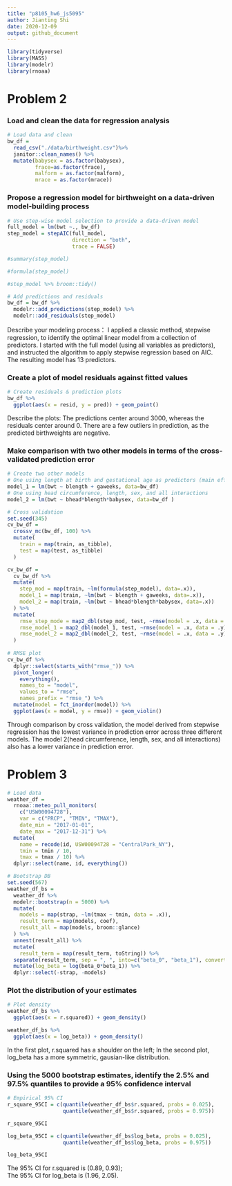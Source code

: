 ```yaml
---
title: "p8105_hw6_js5095"
author: Jianting Shi
date: 2020-12-09
output: github_document
---
```


```r
library(tidyverse)
library(MASS)
library(modelr)
library(rnoaa)
```


# Problem 2

### Load and clean the data for regression analysis

```r
# Load data and clean
bw_df = 
  read_csv("./data/birthweight.csv")%>%
  janitor::clean_names() %>% 
  mutate(babysex = as.factor(babysex),
         frace=as.factor(frace),
         malform = as.factor(malform),
         mrace = as.factor(mrace))
```

### Propose a regression model for birthweight on a data-driven model-building process

```r
# Use step-wise model selection to provide a data-driven model
full_model = lm(bwt ~., bw_df)
step_model = stepAIC(full_model,
                     direction = "both",
                     trace = FALSE)

#summary(step_model)

#formula(step_model)

#step_model %>% broom::tidy()

# Add predictions and residuals
bw_df = bw_df %>%
  modelr::add_predictions(step_model) %>% 
  modelr::add_residuals(step_model)
```

Describe your modeling process：
I applied a classic method, stepwise regression, to identify the optimal linear model from a collection of predictors. I started with the full model (using all variables as predictors), and instructed the algorithm to apply stepwise regression based on AIC. The resulting model has 13 predictors.

### Create a plot of model residuals against fitted values

```r
# Create residuals & prediction plots
bw_df %>%
  ggplot(aes(x = resid, y = pred)) + geom_point()
```
Describe the plots:
The predictions center around 3000, whereas the residuals center around 0. There are a few outliers in prediction, as the predicted birthweights are negative.

### Make comparison with two other models in terms of the cross-validated prediction error

```r
# Create two other models
# One using length at birth and gestational age as predictors (main effects only)
model_1 = lm(bwt ~ blength + gaweeks, data=bw_df)
# One using head circumference, length, sex, and all interactions
model_2 = lm(bwt ~ bhead*blength*babysex, data=bw_df )

# Cross validation
set.seed(345)
cv_bw_df = 
  crossv_mc(bw_df, 100) %>%
  mutate(
    train = map(train, as_tibble),
    test = map(test, as_tibble)
  )

cv_bw_df = 
  cv_bw_df %>%
  mutate(
    step_mod = map(train, ~lm(formula(step_model), data=.x)),
    model_1 = map(train, ~lm(bwt ~ blength + gaweeks, data=.x)),
    model_2 = map(train, ~lm(bwt ~ bhead*blength*babysex, data=.x))
  ) %>%
  mutate(
    rmse_step_mode = map2_dbl(step_mod, test, ~rmse(model = .x, data = .y)),
    rmse_model_1 = map2_dbl(model_1, test, ~rmse(model = .x, data = .y)),
    rmse_model_2 = map2_dbl(model_2, test, ~rmse(model = .x, data = .y)),
  )
  
# RMSE plot 
cv_bw_df %>% 
  dplyr::select(starts_with("rmse_")) %>% 
  pivot_longer(
    everything(),
    names_to = "model", 
    values_to = "rmse",
    names_prefix = "rmse_") %>% 
  mutate(model = fct_inorder(model)) %>% 
  ggplot(aes(x = model, y = rmse)) + geom_violin()
```
Through comparison by cross validation, the model derived from stepwise regression has the lowest variance in prediction error across three different models. The model 2(head circumference, length, sex, and all interactions) also has a lower variance in prediction error.

# Problem 3

```r
# Load data
weather_df = 
  rnoaa::meteo_pull_monitors(
    c("USW00094728"),
    var = c("PRCP", "TMIN", "TMAX"), 
    date_min = "2017-01-01",
    date_max = "2017-12-31") %>%
  mutate(
    name = recode(id, USW00094728 = "CentralPark_NY"),
    tmin = tmin / 10,
    tmax = tmax / 10) %>%
  dplyr::select(name, id, everything())
```

```r
# Bootstrap DB
set.seed(567)
weather_df_bs = 
  weather_df %>%
  modelr::bootstrap(n = 5000) %>%
  mutate(
    models = map(strap, ~lm(tmax ~ tmin, data = .x)),
    result_term = map(models, coef),
    result_all = map(models, broom::glance)
  ) %>%
  unnest(result_all) %>%
  mutate(
    result_term = map(result_term, toString)) %>%
  separate(result_term, sep = ", ", into=c("beta_0", "beta_1"), convert = T) %>%
  mutate(log_beta = log(beta_0*beta_1)) %>%
  dplyr::select(-strap, -models)
```

### Plot the distribution of your estimates

```r
# Plot density
weather_df_bs %>%
  ggplot(aes(x = r.squared)) + geom_density()

weather_df_bs %>%
  ggplot(aes(x = log_beta)) + geom_density()
```
In the first plot, r.squared has a shoulder on the left; In the second plot, log_beta has a more symmetric, gausian-like distribution.

### Using the 5000 bootstrap estimates, identify the 2.5% and 97.5% quantiles to provide a 95% confidence interval

```r
# Empirical 95% CI
r_square_95CI = c(quantile(weather_df_bs$r.squared, probs = 0.025),
                  quantile(weather_df_bs$r.squared, probs = 0.975))

r_square_95CI

log_beta_95CI = c(quantile(weather_df_bs$log_beta, probs = 0.025),
                  quantile(weather_df_bs$log_beta, probs = 0.975))

log_beta_95CI

```

The 95% CI for r.squared is (0.89, 0.93);\
The 95% CI for log_beta is (1.96, 2.05).

